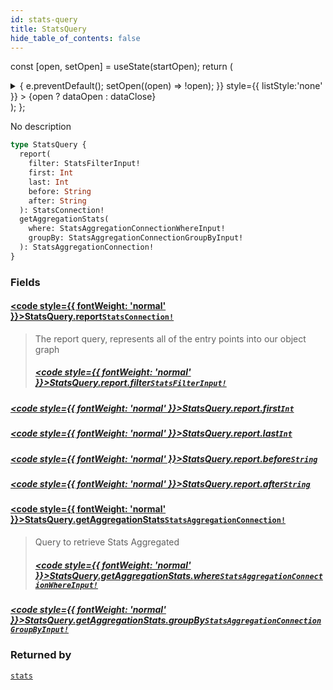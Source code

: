 ```yaml
---
id: stats-query
title: StatsQuery
hide_table_of_contents: false
---
```






const [open, setOpen] = useState(startOpen);
return (
<details {...(open ? { open: true } : {})} className="details" style={{ border:'none', boxShadow:'none', background:'var(--ifm-background-color)' }}>
<summary
onClick={(e) => {
e.preventDefault();
setOpen((open) => !open);
}}
style={{ listStyle:'none' }} >
{open ? dataOpen : dataClose}
</summary>
{open && children}
</details>
);
};

No description

```graphql
type StatsQuery {
  report(
    filter: StatsFilterInput!
    first: Int
    last: Int
    before: String
    after: String
  ): StatsConnection!
  getAggregationStats(
    where: StatsAggregationConnectionWhereInput!
    groupBy: StatsAggregationConnectionGroupByInput!
  ): StatsAggregationConnection!
}
```

### Fields

#### [<code style={{ fontWeight: 'normal' }}>StatsQuery.<b>report</b></code>](#)<Bullet />[`StatsConnection!`](/api/objects/stats-connection) <Badge class="badge badge--secondary" text="non-null"/> <Badge class="badge badge--secondary" text="object"/>

> The report query, represents all of the entry points into our object graph
>
> ##### [<code style={{ fontWeight: 'normal' }}>StatsQuery.report.<b>filter</b></code>](#)<Bullet />[`StatsFilterInput!`](/api/inputs/stats-filter-input) <Badge class="badge badge--secondary" text="non-null"/> <Badge class="badge badge--secondary" text="input"/>

##### [<code style={{ fontWeight: 'normal' }}>StatsQuery.report.<b>first</b></code>](#)<Bullet />[`Int`](/api/scalars/int) <Badge class="badge badge--secondary" text="scalar"/>

>

##### [<code style={{ fontWeight: 'normal' }}>StatsQuery.report.<b>last</b></code>](#)<Bullet />[`Int`](/api/scalars/int) <Badge class="badge badge--secondary" text="scalar"/>

>

##### [<code style={{ fontWeight: 'normal' }}>StatsQuery.report.<b>before</b></code>](#)<Bullet />[`String`](/api/scalars/string) <Badge class="badge badge--secondary" text="scalar"/>

>

##### [<code style={{ fontWeight: 'normal' }}>StatsQuery.report.<b>after</b></code>](#)<Bullet />[`String`](/api/scalars/string) <Badge class="badge badge--secondary" text="scalar"/>

>

#### [<code style={{ fontWeight: 'normal' }}>StatsQuery.<b>getAggregationStats</b></code>](#)<Bullet />[`StatsAggregationConnection!`](/api/objects/stats-aggregation-connection) <Badge class="badge badge--secondary" text="non-null"/> <Badge class="badge badge--secondary" text="object"/>

> Query to retrieve Stats Aggregated
>
> ##### [<code style={{ fontWeight: 'normal' }}>StatsQuery.getAggregationStats.<b>where</b></code>](#)<Bullet />[`StatsAggregationConnectionWhereInput!`](/api/inputs/stats-aggregation-connection-where-input) <Badge class="badge badge--secondary" text="non-null"/> <Badge class="badge badge--secondary" text="input"/>

##### [<code style={{ fontWeight: 'normal' }}>StatsQuery.getAggregationStats.<b>groupBy</b></code>](#)<Bullet />[`StatsAggregationConnectionGroupByInput!`](/api/inputs/stats-aggregation-connection-group-by-input) <Badge class="badge badge--secondary" text="non-null"/> <Badge class="badge badge--secondary" text="input"/>

>

### Returned by

[`stats`](/api/queries/stats) <Badge class="badge badge--secondary" text="query"/>
